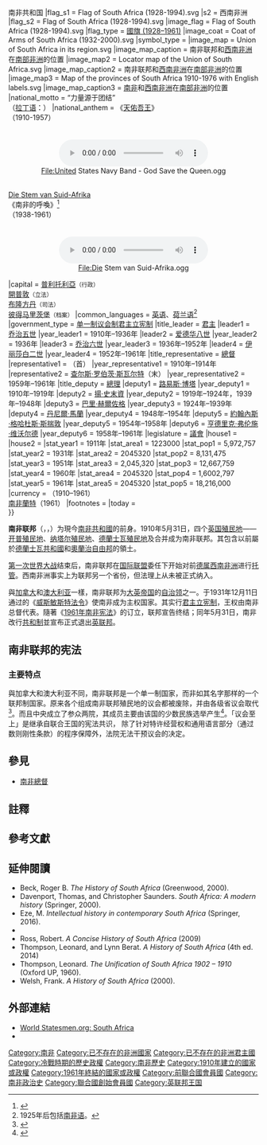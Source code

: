 {{noteTA
| G1 = Country
| G2 = PP
| G3 = 單位
| G4 = Economics
| 1=zh:佐治;zh-hans:乔治;zh-hk:佐治;zh-sg:乔治;zh-tw:喬治;zh-cn:乔治
|2=zh-tw:女王; zh-hk:女皇; 
|3=zh-tw:吾王; zh-hk:吾皇;
|4=zh-cn:澳大利亚;zh-hant:澳洲;
}}

{{Infobox Former Country
|native_name       = {{lang|en|Union of South Africa}}{{en icon}}<br>{{lang|nl|Unie van Zuid-Afrika}}{{nl icon}}<br>{{lang|af|Unie van Suid-Afrika}}{{af icon}}
|conventional_long_name = 南非聯邦
|common_name       = 南非
|continent         = 非洲
|region            = 南非
|status            = [[大英帝国|大英帝国]][[自治領|自治領]]、[[英聯邦王國|英聯邦王國]]
|year_start        = 1910年
|date_start        = 5月31日
|date_event1       = 1931年12月11日
|event1            = [[1931年西敏法令|1931年西敏法令]]
|year_end          = 1961年
|date_end          = 5月31日
|event_end         = 成為共和國
|p1                = 開普殖民地
|flag_p1           = Flag of the Cape Colony 1876-1910.svg
|p2                = 納塔爾殖民地
|flag_p2           = Flag of the Natal Colony 1875-1910.svg
|p3                = 奧蘭治河殖民地
|flag_p3           = Flag of Orange River Colony.svg
|p4                = 德蘭士瓦殖民地
|flag_p4           = Flag of the Transvaal Colony 1904–1910.svg
|p5                = 德屬西南非
|flag_p5           = Flaggenentwurf 7 Südwestafrika 1914.svg
|largest_city      =[[約翰內斯堡|約翰內斯堡]]<ref>{{cite web|url=https://www.youtube.com/watch?v=iqtwdzPV7XI|title=The Union of South Africa, 1956|first=|last=travelfilmarchive|date=8 November 2012|publisher=|via=YouTube|accessdate=2019-02-23|archive-date=2019-06-08|archive-url=https://web.archive.org/web/20190608014634/https://www.youtube.com/watch?v=iqtwdzPV7XI|dead-url=no}}</ref><ref>{{cite web|url=https://www.youtube.com/watch?v=pdAgUgrc4qg|title=British Empire: The British Colony Of The Union Of South Africa 1956.|first=|last=darren lennox|date=23 February 2017|publisher=|via=YouTube|access-date=2019-02-23|archive-date=2021-12-05|archive-url=https://web.archive.org/web/20211205081904/https://www.youtube.com/watch?v=pdAgUgrc4qg|dead-url=no}}</ref>
|s1                = 南非{{!}}南非共和国
|flag_s1           = Flag of South Africa (1928-1994).svg
|s2                = 西南非洲
|flag_s2           = Flag of South Africa (1928-1994).svg
|image_flag        = Flag of South Africa (1928-1994).svg
|flag_type         = [[南非國旗|國旗 (1928–1961)]]
|image_coat        = Coat of Arms of South Africa (1932-2000).svg
|symbol_type = {{nowrap|[[南非國徽|國徽 (1932–1961)]]}}
|image_map         = Union of South Africa in its region.svg
|image_map_caption = 南非联邦和[[西南非洲|西南非洲]]在[[南部非洲|南部非洲]]的位置
|image_map2         = Locator map of the Union of South Africa.svg
|image_map_caption2 = 南非联邦和[[西南非洲|西南非洲]]在[[南部非洲|南部非洲]]的位置
|image_map3         = Map of the provinces of South Africa 1910-1976 with English labels.svg
|image_map_caption3 = [[南非|南非]]和[[西南非洲|西南非洲]]在[[南部非洲|南部非洲]]的位置
|national_motto    = “力量源于团结”<br>（[[拉丁语|拉丁语]]：{{lang|la|Ex Unitate Vires}}）
|national_anthem   = 《[[天佑女王|天佑吾王]]》{{efn|保留為皇家頌歌至1961年。}}<br>（1910-1957）<div style="padding-top:0.5em;"><center>[[File:United_States_Navy_Band_-_God_Save_the_Queen.ogg|File:United States Navy Band - God Save the Queen.ogg]]</center></div><br>[[南非的呼喚|Die Stem van Suid-Afrika]]<br>《南非的呼喚》<ref name=NYT1938>{{cite web|url=https://www.nytimes.com/1938/06/03/archives/south-africa-will-play-two-anthems-hereafter.html|title=South Africa Will Play Two Anthems Hereafter|date=3 June 1938|work=The New York Times|location=New York|access-date=31 October 2018|page=10|archive-date=2019-05-02|archive-url=https://web.archive.org/web/20190502083934/https://www.nytimes.com/1938/06/03/archives/south-africa-will-play-two-anthems-hereafter.html|dead-url=no}}</ref><br>（1938-1961）<div style="padding-top:0.5em;"><center>[[File:Die_Stem_van_Suid-Afrika.ogg|File:Die Stem van Suid-Afrika.ogg]]</center></div>
|capital           = [[普利托利亞|普利托利亞]]<small>（行政）</small><br>[[開普敦|開普敦]]<small>（立法）</small><br>[[布隆方丹|布隆方丹]]<small>（司法）</small><br>[[彼得马里茨堡|彼得马里茨堡]]<small>（档案）</small>
|common_languages  = [[英语|英语]]、[[荷兰语|荷兰语]]<ref>1925年后包括[[南非语|南非语]]。</ref> 
|government_type   = [[单一制|单一制]][[议会制君主立宪制|议会制君主立宪制]]
|title_leader      = [[南非君主|君主]]
|leader1           = [[乔治五世|乔治五世]]
|year_leader1      = 1910年–1936年
|leader2           = [[爱德华八世|爱德华八世]]
|year_leader2      = 1936年
|leader3           = [[乔治六世|乔治六世]]
|year_leader3      = 1936年–1952年
|leader4           = [[伊丽莎白二世|伊丽莎白二世]]
|year_leader4      = 1952年–1961年
|title_representative = [[南非總督列表|總督]]
|representative1      = {{Link-en|第一代格莱斯顿子爵赫伯特·格莱斯顿|Herbert Gladstone, 1st Viscount Gladstone|赫伯特·格莱斯顿}}（首）
|year_representative1 = 1910年–1914年
|representative2      = [[查尔斯·罗伯茨·斯瓦尔特|查尔斯·罗伯茨·斯瓦尔特]]（末）
|year_representative2 = 1959年–1961年
|title_deputy      = [[南非總理|總理]]
|deputy1           = [[路易斯·博塔|路易斯·博塔]]
|year_deputy1      = 1910年–1919年
|deputy2           = [[揚·史末資|揚·史末資]]
|year_deputy2      = 1919年–1924年，1939年–1948年
|deputy3           = [[巴里·赫爾佐格|巴里·赫爾佐格]]
|year_deputy3      = 1924年–1939年
|deputy4           = [[丹尼爾·馬蘭|丹尼爾·馬蘭]]
|year_deputy4      = 1948年–1954年
|deputy5           = [[約翰內斯·格哈杜斯·斯揣敦|約翰內斯·格哈杜斯·斯揣敦]]
|year_deputy5      = 1954年–1958年
|deputy6           = [[亨德里克·弗伦施·维沃尔德|亨德里克·弗伦施·维沃尔德]]
|year_deputy6      = 1958年–1961年
|legislature       = [[南非議會|議會]]
|house1            = {{le|南非参议院|Senate of South Africa|參議院}}
|house2            = {{le|南非众议院|House of Assembly of South Africa|眾議院}}
|stat_year1        = 1911年
|stat_area1        = 1223000
|stat_pop1         = 5,972,757 <!--7 V 1911-->
|stat_year2        = 1931年
|stat_area2        = 2045320 <!--此數據包括西南非領土面積-->
|stat_pop2         = 8,131,475 <!--5 V 1931-->
|stat_year3        = 1951年
|stat_area3        = 2,045,320 <!--此數據包括西南非領土面積-->
|stat_pop3         = 12,667,759 <!--8 V 1951-->
|stat_year4        = 1960年
|stat_area4        = 2045320 <!--此數據包括西南非領土面積-->
|stat_pop4         = 1,6002,797 <!--6 IX 1960-->
|stat_year5        = 1961年
|stat_area5        = 2045320 <!--此數據包括西南非領土面積-->
|stat_pop5         = 18,216,000
|currency          = {{le|南非镑|South African pound}}（1910–1961）<br>[[南非蘭特|南非蘭特]]（1961）
|footnotes         = 
|today = {{flag|南非}}<br>{{flag|納米比亞}}
}}

'''南非联邦'''（{{lang-en|Union of South Africa}}，{{lang-nl|Unie van Zuid-Afrika}}，{{lang-af|Unie van Suid-Afrika}}）为現今[[南非|南非共和國]]的前身。1910年5月31日，四个[[直辖殖民地|英国殖民地]]——[[开普殖民地|开普殖民地]]、[[纳塔尔殖民地|纳塔尔殖民地]]、[[德蘭士瓦殖民地|德蘭士瓦殖民地]]及{{le|奥兰治河殖民地|Orange River Colony}}合并成为南非联邦。其包含以前屬於[[德蘭士瓦共和國|德蘭士瓦共和國]]和[[奧蘭治自由邦|奧蘭治自由邦]]的領土。

[[第一次世界大战|第一次世界大战]]结束后，南非联邦在[[国际联盟|国际联盟]]委任下开始对前[[德属西南非洲|德属西南非洲]]进行[[国际联盟托管地|托管]]。西南非洲事实上为联邦另一个省份，但法理上从未被正式纳入。

與[[加拿大|加拿大]]和[[澳大利亚|澳大利亚]]一樣，南非联邦为[[大英帝国|大英帝国]]的[[自治领|自治领]]之一。于1931年12月11日通过的《[[1931年西敏法令|威斯敏斯特法令]]》使南非成为主权国家。其实行[[君主立宪制|君主立宪制]]，王权由南非总督代表。隨著《[[1961年南非宪法|1961年南非宪法]]》的订立，联邦宣告终结；同年5月31日，南非改行[[共和制|共和制]]並宣布正式退出[[英联邦|英联邦]]。

== 南非联邦的宪法 ==

=== 主要特点 ===
與加拿大和澳大利亚不同，南非联邦是一个单一制国家，而非如其名字那样的一个联邦制国家。原来各个组成南非联邦殖民地的议会都被废除，并由各级省议会取代<ref>{{Cite book|url=http://archive.org/details/jstor-2212266|title=South Africa Act, 1909, Part V, sections 68 to 94.|last=|first=|date=|publisher=|year=|isbn=|location=|pages=}}</ref>。而且中央成立了参众两院，其成员主要由该国的少数民族选举产生<ref>{{Cite book|url=https://archive.org/stream/jstor-2212266/2212266#page/n16/mode/1up|title=South Africa Act, 1909, Part IV, sections 19 to 67|last=|first=|date=|publisher=|year=|isbn=|location=|pages=|chapter=}}</ref>。「议会至上」是继承自联合王国的宪法共识， 除了针对特许经营权和通用语言部分（通过数则刚性条款）的程序保障外，法院无法干预议会的决定。

== 參見 ==
* [[南非總督|南非總督]]

== 註釋 ==
<references group="lower-alpha" />

== 參考文獻 ==
{{Reflist}}

== 延伸閱讀 ==
{{wikiatlas|Union of South Africa}}
* Beck, Roger B. ''The History of South Africa'' (Greenwood, 2000).
* Davenport, Thomas, and Christopher Saunders. ''South Africa: A modern history'' (Springer, 2000).
* Eze, M. ''Intellectual history in contemporary South Africa'' (Springer, 2016).
* {{cite book |title=The Empire and the century |first=G. G.|last=Robinson|authorlink=Geoffrey Dawson|date=1905 |publisher=John Murray |location=London |pages=521–538 |language=en |chapter=[[s:The_Empire_and_the_century/The_Prospects_of_a_United_South_Africa|The Prospects of a United South Africa]]}}
* Ross, Robert. ''A Concise History of South Africa'' (2009)
* Thompson, Leonard, and Lynn Berat. ''A History of South Africa'' (4th ed. 2014)
* Thompson, Leonard.  ''The Unification of South Africa 1902 – 1910'' (Oxford UP, 1960).
* Welsh, Frank. ''A History of South Africa'' (2000).

== 外部連結 ==
{{Portal box|南非}}
{{wikisourcecat}}
{{commonscat|Union of South Africa}}

*[http://worldstatesmen.org/South_Africa.html#South-Africa World Statesmen.org: South Africa]{{Wayback|url=http://worldstatesmen.org/South_Africa.html#South-Africa |date=20160908211505 }}
*{{commonscat-inline|History of South Africa}}<!--re: numerous / relevant 1910-1961 images not filed under [Commons category:Union of South Africa]-->

{{coord|-30|25|display=title|type:country}}

{{英国海外领土}}
{{英联邦王国}}

{{Authority control}}

[[Category:南非|Category:南非]]
[[Category:已不存在的非洲國家|Category:已不存在的非洲國家]]
[[Category:已不存在的非洲君主國|Category:已不存在的非洲君主國]]
[[Category:冷戰時期的歷史政權|Category:冷戰時期的歷史政權]]
[[Category:南非歷史|Category:南非歷史]]
[[Category:1910年建立的國家或政權|Category:1910年建立的國家或政權]]
[[Category:1961年終結的國家或政權|Category:1961年終結的國家或政權]]
[[Category:前聯合國會員國|Category:前聯合國會員國]]
[[Category:南非政治史|Category:南非政治史]]
[[Category:聯合國創始會員國|Category:聯合國創始會員國]]
[[Category:英联邦王国|Category:英联邦王国]]
